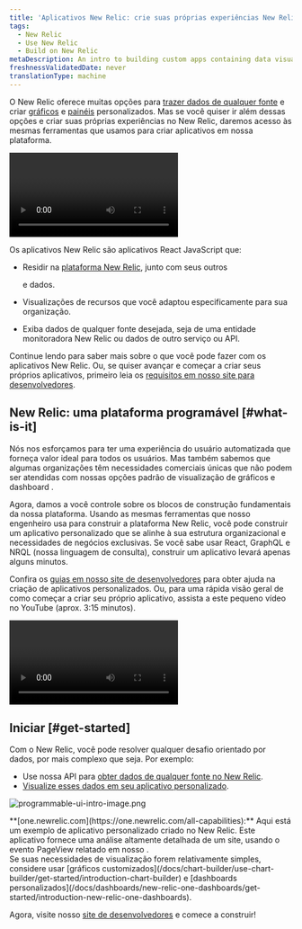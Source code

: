 ```yaml
---
title: 'Aplicativos New Relic: crie suas próprias experiências New Relic'
tags:
  - New Relic
  - Use New Relic
  - Build on New Relic
metaDescription: An intro to building custom apps containing data visualizations that reside on the New Relic platform as New Relic applications.
freshnessValidatedDate: never
translationType: machine
---
```



O New Relic oferece muitas opções para [trazer dados de qualquer fonte](/docs/data-apis/custom-data/intro-custom-data) e criar [gráficos](/docs/query-your-data/explore-query-data/query-builder/introduction-query-builder) e [painéis](/docs/query-your-data/explore-query-data/dashboards/introduction-dashboards) personalizados. Mas se você quiser ir além dessas opções e criar suas próprias experiências no New Relic, daremos acesso às mesmas ferramentas que usamos para criar aplicativos em nossa plataforma.

<Video
  id="inyshp3m7r"
  type="wistia"
/>

Os aplicativos New Relic são aplicativos React JavaScript que:

* Residir na [plataforma New Relic](/docs/new-relic-one/use-new-relic-one/get-started/introduction-new-relic-one), junto com seus outros

  <InlinePopover type="dashboards"/>

  e dados.

* Visualizações de recursos que você adaptou especificamente para sua organização.

* Exiba dados de qualquer fonte desejada, seja de uma entidade monitoradora New Relic ou dados de outro serviço ou API.

Continue lendo para saber mais sobre o que você pode fazer com os aplicativos New Relic. Ou, se quiser avançar e começar a criar seus próprios aplicativos, primeiro leia os [requisitos em nosso site para desenvolvedores](https://developer.newrelic.com/build-apps/permission-manage-apps).

## New Relic: uma plataforma programável [#what-is-it]

Nós nos esforçamos para ter uma experiência do usuário automatizada que forneça valor ideal para todos os usuários. Mas também sabemos que algumas organizações têm necessidades comerciais únicas que não podem ser atendidas com nossas opções padrão de visualização de gráficos e dashboard .

Agora, damos a você controle sobre os blocos de construção fundamentais da nossa plataforma. Usando as mesmas ferramentas que nosso engenheiro usa para construir a plataforma New Relic, você pode construir um aplicativo personalizado que se alinhe à sua estrutura organizacional e necessidades de negócios exclusivas. Se você sabe usar React, GraphQL e NRQL (nossa linguagem de consulta), construir um aplicativo levará apenas alguns minutos.

Confira os [guias em nosso site de desenvolvedores](https://developer.newrelic.com/build-apps) para obter ajuda na criação de aplicativos personalizados. Ou, para uma rápida visão geral de como começar a criar seu próprio aplicativo, assista a este pequeno vídeo no YouTube (aprox. 3:15 minutos).

<Video
  id="QX7wMf6wTSU"
  type="youtube"
/>

## Iniciar [#get-started]

Com o New Relic, você pode resolver qualquer desafio orientado por dados, por mais complexo que seja. Por exemplo:

* Use nossa API para [obter dados de qualquer fonte no New Relic](/docs/data-apis/custom-data/intro-custom-data).
* [Visualize esses dados em seu aplicativo personalizado](https://developer.newrelic.com/build-apps).

<img
  title="programmable-ui-intro-image.png"
  alt="programmable-ui-intro-image.png"
  src={browserBrowserAnalyzerExample}
/>

<figcaption>
  <DNT>**[one.newrelic.com](https://one.newrelic.com/all-capabilities):**</DNT> Aqui está um exemplo de aplicativo personalizado criado no New Relic. Este aplicativo fornece uma análise altamente detalhada de um site, usando o evento PageView relatado em nosso <InlinePopover type="browser"/>.
</figcaption>

<Callout variant="tip">
  Se suas necessidades de visualização forem relativamente simples, considere usar [gráficos customizados](/docs/chart-builder/use-chart-builder/get-started/introduction-chart-builder) e [dashboards personalizados](/docs/dashboards/new-relic-one-dashboards/get-started/introduction-new-relic-one-dashboards).
</Callout>

Agora, visite nosso [site de desenvolvedores](http://developer.newrelic.com) e comece a construir!